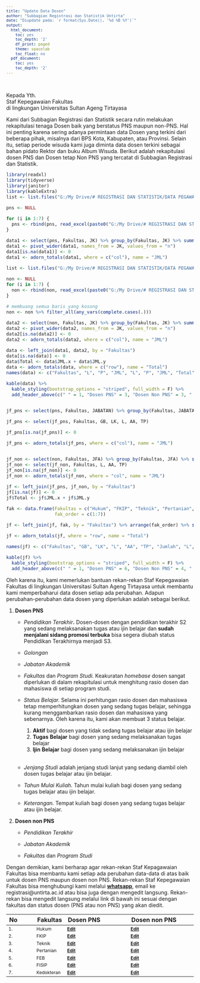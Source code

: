 ```yaml
---
title: "Update Data Dosen"
author: "Subbagian Registrasi dan Statistik Untirta"
date: "Diupdate pada: `r format(Sys.Date(), '%d %B %Y')`"
output:
  html_document:
    toc: yes
    toc_depth: '2'
    df_print: paged
    theme: spacelab
    toc_float: no
  pdf_document:
    toc: yes
    toc_depth: '2'
---
```


```{=html}
<style type="text/css">

body{ /* Normal  */
      font-size: 14px;
  }
td {  /* Table  */
  font-size: 12px;
}
h1.title {
  font-size: 28px;
  color: Maroon;
}
h1 { /* Header 1 */
  font-size: 24px;
  color: Maroon;
  font-weight: bold;
}
h2 { /* Header 2 */
  font-size: 20px;
  color: Maroon;
  font-weight: bold;
}
h3 { /* Header 3 */
  font-size: 16px;
#  font-family: "Times New Roman", Times, serif;
  color: Maroon;
  font-weight: bold;
}
h4 { /* Header 4 */
  font-size: 14px;
  color: Maroon;
  font-weight: bold;
}
code.r{ /* Code block */
    font-size: 12px;
}
pre { /* Code block - determines code spacing between lines */
    font-size: 12px;
}
</style>
```
<br>

Kepada Yth. <br>Staf Kepegawaian Fakultas <br>di lingkungan Universitas Sultan Ageng Tirtayasa

Kami dari Subbagian Registrasi dan Statistik secara rutin melakukan rekapitulasi tenaga Dosen baik yang berstatus PNS maupun non-PNS. Hal ini penting karena sering adanya permintaan data Dosen yang terkini dari beberapa pihak, misalnya dari BPS Kota, Kabupaten, atau Provinsi. Selain itu, setiap periode wisuda kami juga diminta data dosen terkini sebagai bahan pidato Rektor dan buku Album Wisuda. Berikut adalah rekapitulasi dosen PNS dan Dosen tetap Non PNS yang tercatat di Subbagian Registrasi dan Statistik.

```r

library(readxl)
library(tidyverse)
library(janitor)
library(kableExtra)
list <- list.files("G:/My Drive/# REGISTRASI DAN STATISTIK/DATA PEGAWAI/DOSEN PNS/Update/")

pns <- NULL

for (i in 1:7) {
  pns <- rbind(pns, read_excel(paste0("G:/My Drive/# REGISTRASI DAN STATISTIK/DATA PEGAWAI/DOSEN PNS/Update/", list[i])))
}

data1 <- select(pns, Fakultas, JK) %>% group_by(Fakultas, JK) %>% summarize(n = n())
data1 <- pivot_wider(data1, names_from = JK, values_from = "n")
data1[is.na(data1)] <- 0
data1 <- adorn_totals(data1, where = c("col"), name = "JML")

list <- list.files("G:/My Drive/# REGISTRASI DAN STATISTIK/DATA PEGAWAI/DOSEN NON PNS/Update Data")

non <- NULL
for (i in 1:7) {
  non <- rbind(non, read_excel(paste0("G:/My Drive/# REGISTRASI DAN STATISTIK/DATA PEGAWAI/DOSEN NON PNS/Update Data/", list[i]), range = "A1:M100"))
}

# membuang semua baris yang kosong
non <- non %>% filter_all(any_vars(complete.cases(.)))

data2 <- select(non, Fakultas, JK) %>% group_by(Fakultas, JK) %>% summarize(n = n())
data2 <- pivot_wider(data2, names_from = JK, values_from = "n")
data2[is.na(data2)] <- 0
data2 <- adorn_totals(data2, where = c("col"), name = "JML")

data <- left_join(data1, data2, by = "Fakultas")
data[is.na(data)] <- 0
data$Total <- data$JML.x + data$JML.y
data <- adorn_totals(data, where = c("row"), name = "Total")
names(data) <- c("Fakultas", "L", "P", "JML", "L", "P", "JML", "Total")

kable(data) %>%
  kable_styling(bootstrap_options = "striped", full_width = F) %>%
  add_header_above(c(" " = 1, "Dosen PNS" = 3, "Dosen Non PNS" = 3, " " = 1))


jf_pns <- select(pns, Fakultas, JABATAN) %>% group_by(Fakultas, JABATAN) %>% summarize(n = n()) %>% pivot_wider(names_from = JABATAN, values_from = "n")

jf_pns <- select(jf_pns, Fakultas, GB, LK, L, AA, TP)

jf_pns[is.na(jf_pns)] <- 0

jf_pns <- adorn_totals(jf_pns, where = c("col"), name = "JML")


jf_non <- select(non, Fakultas, JFA) %>% group_by(Fakultas, JFA) %>% summarize(n = n()) %>% pivot_wider(names_from = JFA, values_from = "n")
jf_non <- select(jf_non, Fakultas, L, AA, TP)
jf_non[is.na(jf_non)] <- 0
jf_non <- adorn_totals(jf_non, where = "col", name = "JML")

jf <- left_join(jf_pns, jf_non, by = "Fakultas")
jf[is.na(jf)] <- 0
jf$Total <- jf$JML.x + jf$JML.y

fak <- data.frame(Fakultas = c("Hukum", "FKIP", "Teknik", "Pertanian","FEB", "FISIP", "Kedokteran"),
                  fak_order = c(1:7))

jf <- left_join(jf, fak, by = "Fakultas") %>% arrange(fak_order) %>% select(-fak_order)

jf <- adorn_totals(jf, where = "row", name = "Total")

names(jf) <- c("Fakultas", "GB", "LK", "L", "AA", "TP", "Jumlah", "L", "AA", "TP", "Jumlah", "Total")

kable(jf) %>%
  kable_styling(bootstrap_options = "striped", full_width = F) %>%
  add_header_above(c(" " = 1, "Dosen PNS" = 6, "Dosen Non PNS" = 4, " " = 1))

```

Oleh karena itu, kami memerlukan bantuan rekan-rekan Staf Kepegawaian Fakultas di lingkungan Universitasi Sultan Ageng Tirtayasa untuk membantu kami memperbaharui data dosen setiap ada perubahan. Adapun perubahan-perubahan data dosen yang diperlukan adalah sebagai berikut.

1.  **Dosen PNS**

    -   *Pendidikan Terakhir***.** Dosen-dosen dengan pendidikan terakhir S2 yang sedang melaksanakan tugas atau ijin belajar dan **sudah menjalani sidang promosi terbuka** bisa segera diubah status Pendidikan Terakhirnya menjadi S3.

    -   *Golongan*

    -   *Jabatan Akademik*

    -   *Fakultas* dan *Program Studi.* Keakuratan *homebase* dosen sangat diperlukan di dalam rekapitulasi untuk menghitung rasio dosen dan mahasiswa di setiap program studi.

    -   *Status Belajar.* Selama ini perhitungan rasio dosen dan mahasiswa tetap memperhitungkan dosen yang sedang tugas belajar, sehingga kurang menggambarkan rasio dosen dan mahasiswa yang sebenarnya. Oleh karena itu, kami akan membuat 3 status belajar.

        1.  **Aktif** bagi dosen yang tidak sedang tugas belajar atau ijin belajar
        2.  **Tugas** **Belajar** bagi dosen yang sedang melaksanakan tugas belajar
        3.  **Ijin** **Belajar** bagi dosen yang sedang melaksanakan ijin belajar <br><br>

    -   *Jenjang Studi* adalah jenjang studi lanjut yang sedang diambil oleh dosen tugas belajar atau ijin belajar.

    -   *Tahun Mulai Kuliah.* Tahun mulai kuliah bagi dosen yang sedang tugas belajar atau ijin belajar.

    -   *Keterangan.* Tempat kuliah bagi dosen yang sedang tugas belajar atau ijin belajar.

2.  **Dosen non PNS**

    -   *Pendidikan Terakhir*

    -   *Jabatan Akademik*

    -   *Fakultas* dan *Program Studi*

Dengan demikian, kami berharap agar rekan-rekan Staf Kepagawaian Fakultas bisa membantu kami setiap ada perubahan data-data di atas baik untuk dosen PNS maupun dosen non PNS. Rekan-rekan Staf Kepegawaian Fakultas bisa menghubungi kami melalui [**whatsapp**](wa.me/628111072357 "Whatsapp Riana Hadiana"){target="_blank"}, email ke registrasi\@untirta.ac.id atau bisa juga dengan mengedit langsung. Rekan-rekan bisa mengedit langsung melalui link di bawah ini sesuai dengan fakultas dan status dosen (PNS atau non PNS) yang akan diedit.

| No  | Fakultas   | Dosen PNS                                                                                                                                                          | Dosen non PNS                                                                                                                                                           |
|:----------|:----------|:------------------------|:-------------------------|
| 1\. | Hukum      | [**Edit**](https://docs.google.com/spreadsheets/d/1YbkkyE0UbYEqOefhCpcTt9IFPiOBZUg1/edit#gid=105639493 "Edit data dosen PNS Fakultas Hukum"){target="_blank"}      | [**Edit**](https://docs.google.com/spreadsheets/d/1XvVRw3UTeTVkYupwkgVjoJXflRjwVRJO/edit#gid=625457900 "Edit data dosen non PNS Fakultas Hukum"){target="_blank"}       |
| 2\. | FKIP       | [**Edit**](https://docs.google.com/spreadsheets/d/1Y_FSO4qlWRaSuKOfldoF4KBnejn1poiG/edit#gid=817148474 "Edit data dosen PNS FKIP"){target="_blank"}                | [**Edit**](https://docs.google.com/spreadsheets/d/1XvGN0y4gY1LYMe1I3wwFRNelBl0O-1tW/edit#gid=939326303 "Edit data dosen non PNS FKIP"){target="_blank"}                 |
| 3\. | Teknik     | [**Edit**](https://docs.google.com/spreadsheets/d/1YxbYOjvlOGPsEJ3383I25OnSkhpTG17Z/edit#gid=267147312 "Edit data dosen PNS Fakultas Teknik"){target="_blank"}     | [**Edit**](https://docs.google.com/spreadsheets/d/1YCNnwhTfzQ3PR-8jMfCCQqn9kzZt4VbS/edit#gid=794603767 "Edit data dosen non PNS Fakultas Teknik"){target="_blank"}      |
| 4\. | Pertanian  | [**Edit**](https://docs.google.com/spreadsheets/d/1YtLOlHudFJL44J2KMMrmMlOhQclHWhae/edit#gid=1002856352 "Edit data dosen PNS Fakultas Pertanian"){target="_blank"} | [**Edit**](https://docs.google.com/spreadsheets/d/1XzSJSR_hkppFsgkwlFZLxEBSx71pPUsm/edit#gid=1031155236 "Edit data dosen non PNS Fakultas Pertanian"){target="_blank"}  |
| 5\. | FEB        | [**Edit**](https://docs.google.com/spreadsheets/d/1YS75yTp16e_7WA284DUKwKQuy_peePqa/edit#gid=36297912 "Edit data dosen PNS FEB"){target="_blank"}                  | [**Edit**](https://docs.google.com/spreadsheets/d/1XqepU2EywMGydHDx1_VFNG6k_RXQr9X-/edit#gid=272608791 "Edit data dosen non PNS FEB"){target="_blank"}                  |
| 6\. | FISIP      | [**Edit**](https://docs.google.com/spreadsheets/d/1YZFG3rXxz-asob5Dca4Wi1M3hcgVVst_/edit#gid=1353640144 "Edit data dosen PNS FISIP"){target="_blank"}              | [**Edit**](https://docs.google.com/spreadsheets/d/1XtyjjcinJ8uGXT-NOk0BTeJotBNuc_RS/edit#gid=147078744 "Edit data dosen non PNS FISIP"){target="_blank"}                |
| 7\. | Kedokteran | [**Edit**](https://docs.google.com/spreadsheets/d/1YnzOQBUeGvSOE1eaM8i1t8v_ISADuga6/edit#gid=7040061 "Edit data dosen PNS Fakultas Kedokteran"){target="_blank"}   | [**Edit**](https://docs.google.com/spreadsheets/d/1XwOaa3bs3uND9jlKNLrDqa5yc3skJB07/edit#gid=1282921123 "Edit data dosen non PNS Fakultas Kedokteran"){target="_blank"} |

